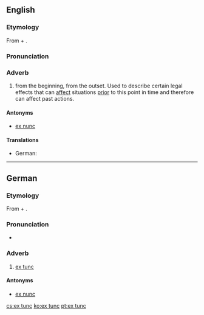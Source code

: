 ==English==

===Etymology===
From {{etyl|la|en}} {{term|ex||from|lang=la}} + {{term|tunc||then|lang=la}}.

===Pronunciation===
{{rfp|lang=en}}

===Adverb===
{{en-adv|-}}

# {{context|legal|lang=en}} from the beginning, from the outset. Used to describe certain legal effects that can [[affect]] situations [[prior]] to this point in time and therefore can affect past actions.

====Antonyms====
* [[ex nunc]]

====Translations====
{{trans-top|law: from the beginning, from the outset}}
* German: {{t|de|ex tunc}}
{{trans-mid}}
{{trans-bottom}}

----

==German==

===Etymology===
From {{etyl|la|de}} {{term|ex||from|lang=la}} + {{term|tunc||then|lang=la}}.

===Pronunciation===
* {{IPA|[ʔɛksˈtʊŋk]|lang=de}}

===Adverb===
{{head|de|adverb|head=[[ex]] [[tunc]]}}

# {{context|legal|lang=de}} [[#English|ex tunc]]

====Antonyms====
* [[ex nunc]]

[[cs:ex tunc]]
[[ko:ex tunc]]
[[pt:ex tunc]]